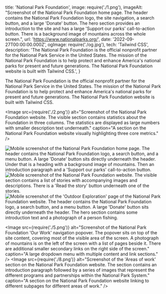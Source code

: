   title: 'National Park Foundation',
  image: require('./1.png'),
  imageAlt: "Screenshot of the National Park Foundation home page. The header contains the National Park Foundation logo, the site navigation, a search button, and a large 'Donate' button. The hero section provides an introduction to the site and has a large 'Support our parks' call-to-action button. There is a background image of mountains across the whole screen.",
  url: 'https://www.nationalparks.org/',
  date: '2022-09-27T00:00:00.000Z',
  ogImage: require('./og.jpg'),
  tech: 'Tailwind CSS',
  description: 'The National Park Foundation is the official nonprofit partner for the National Park Service in the United States. The mission of the National Park Foundation is to help protect and enhance America\'s national parks for present and future generations. The National Park Foundation website is built with Tailwind CSS.',
}

<Intro title="The official nonprofit partner of the National Park Service.">

The National Park Foundation is the official nonprofit partner for the National Park Service in the United States. The mission of the National Park Foundation is to help protect and enhance America's national parks for present and future generations. The National Park Foundation website is built with Tailwind CSS.

</Intro>

<Image src={require('./2.png')} alt="Screenshot of the National Park Foundation website. The visible section contains statistics about the Foundation in three columns. The statistics are displayed as large numbers with smaller description text underneath." caption="A section on the National Park Foundation website visually highlighting three core metrics." />

<Mobile caption="The National Park Foundation website experience on mobile devices.">
  <Image src={require('./7.png')} alt="Mobile screenshot of the National Park Foundation home page. The header contains the National Park Foundation logo, a search button, and a menu button. A large 'Donate' button sits directly underneath the header. Under that is a heading with a background image of mountains. Then an introduction paragraph and a 'Support our parks' call-to-action button." />
  <Image src={require('./6.png')} alt="Mobile screenshot of the National Park Foundation website. The visible section contains a list of stories with accompanying images and descriptions. There is a 'Read the story' button underneath one of the stories." />
  <Image src={require('./4.png')} alt="Mobile screenshot of the 'Outdoor Exploration' page of the National Park Foundation website. The header contains the National Park Foundation logo, a search button, and a menu button. A large 'Donate' button sits directly underneath the header. The hero section contains some introduction text and a photograph of a person fishing." />
</Mobile>

<Image src={require('./5.png')} alt="Screenshot of the National Park Foundation 'Our Work' navigation popover. The popover sits on top of the site content, covering most of the visible area of the screen. A photograph of mountains is on the left of the screen with a list of pages beside it. There are additional smaller secondary links on the right side of the screen." caption="A large dropdown menu with multiple content and link sections." />
<Image src={require('./8.png')} alt="Screenshot of the 'Areas of work' section on the National Park Foundation website. The section contains an introduction paragraph followed by a series of images that represent the different programs and partnerships within the National Park System." caption="A section on the National Park Foundation website linking to different subpages for different areas of work." />
